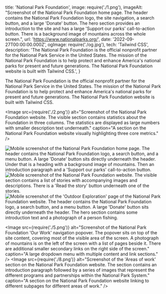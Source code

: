   title: 'National Park Foundation',
  image: require('./1.png'),
  imageAlt: "Screenshot of the National Park Foundation home page. The header contains the National Park Foundation logo, the site navigation, a search button, and a large 'Donate' button. The hero section provides an introduction to the site and has a large 'Support our parks' call-to-action button. There is a background image of mountains across the whole screen.",
  url: 'https://www.nationalparks.org/',
  date: '2022-09-27T00:00:00.000Z',
  ogImage: require('./og.jpg'),
  tech: 'Tailwind CSS',
  description: 'The National Park Foundation is the official nonprofit partner for the National Park Service in the United States. The mission of the National Park Foundation is to help protect and enhance America\'s national parks for present and future generations. The National Park Foundation website is built with Tailwind CSS.',
}

<Intro title="The official nonprofit partner of the National Park Service.">

The National Park Foundation is the official nonprofit partner for the National Park Service in the United States. The mission of the National Park Foundation is to help protect and enhance America's national parks for present and future generations. The National Park Foundation website is built with Tailwind CSS.

</Intro>

<Image src={require('./2.png')} alt="Screenshot of the National Park Foundation website. The visible section contains statistics about the Foundation in three columns. The statistics are displayed as large numbers with smaller description text underneath." caption="A section on the National Park Foundation website visually highlighting three core metrics." />

<Mobile caption="The National Park Foundation website experience on mobile devices.">
  <Image src={require('./7.png')} alt="Mobile screenshot of the National Park Foundation home page. The header contains the National Park Foundation logo, a search button, and a menu button. A large 'Donate' button sits directly underneath the header. Under that is a heading with a background image of mountains. Then an introduction paragraph and a 'Support our parks' call-to-action button." />
  <Image src={require('./6.png')} alt="Mobile screenshot of the National Park Foundation website. The visible section contains a list of stories with accompanying images and descriptions. There is a 'Read the story' button underneath one of the stories." />
  <Image src={require('./4.png')} alt="Mobile screenshot of the 'Outdoor Exploration' page of the National Park Foundation website. The header contains the National Park Foundation logo, a search button, and a menu button. A large 'Donate' button sits directly underneath the header. The hero section contains some introduction text and a photograph of a person fishing." />
</Mobile>

<Image src={require('./5.png')} alt="Screenshot of the National Park Foundation 'Our Work' navigation popover. The popover sits on top of the site content, covering most of the visible area of the screen. A photograph of mountains is on the left of the screen with a list of pages beside it. There are additional smaller secondary links on the right side of the screen." caption="A large dropdown menu with multiple content and link sections." />
<Image src={require('./8.png')} alt="Screenshot of the 'Areas of work' section on the National Park Foundation website. The section contains an introduction paragraph followed by a series of images that represent the different programs and partnerships within the National Park System." caption="A section on the National Park Foundation website linking to different subpages for different areas of work." />
